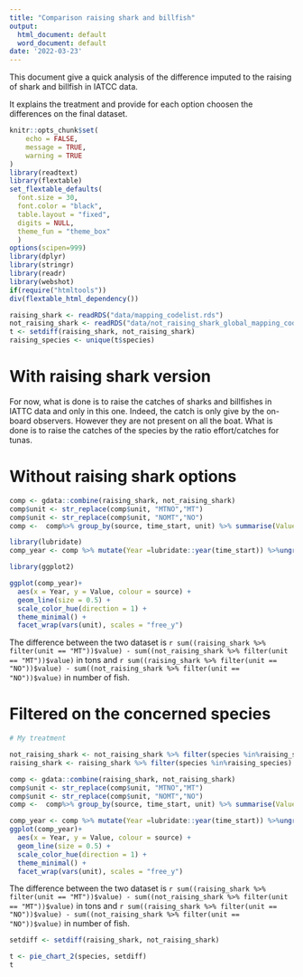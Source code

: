 ```yaml
---
title: "Comparison raising shark and billfish"
output:
  html_document: default
  word_document: default
date: '2022-03-23'
---
```


This document give a quick analysis of the difference imputed to the raising of shark and billfish in IATCC data.

It explains the treatment and provide for each option choosen the differences on the final dataset.

```r
knitr::opts_chunk$set(
	echo = FALSE,
	message = TRUE,
	warning = TRUE
)
library(readtext)
library(flextable)
set_flextable_defaults(
  font.size = 30,
  font.color = "black",
  table.layout = "fixed",
  digits = NULL,
  theme_fun = "theme_box"
  )
options(scipen=999)
library(dplyr)
library(stringr)
library(readr)
library(webshot)
if(require("htmltools"))
div(flextable_html_dependency())
```

```r
raising_shark <- readRDS("data/mapping_codelist.rds")
not_raising_shark <- readRDS("data/not_raising_shark_global_mapping_codelist.rds")
t <- setdiff(raising_shark, not_raising_shark)
raising_species <- unique(t$species)
```

# With raising shark version

For now, what is done is to raise the catches of sharks and billfishes in IATTC data and only in this one. Indeed, the catch is only give by the on-board observers. However they are not present on all the boat. What is done is to raise the catches of the species by the ratio effort/catches for tunas. 

# Without raising shark options

```r
comp <- gdata::combine(raising_shark, not_raising_shark)
comp$unit <- str_replace(comp$unit, "MTNO","MT")
comp$unit <- str_replace(comp$unit, "NOMT","NO")
comp <-  comp%>% group_by(source, time_start, unit) %>% summarise(Value = sum(value)) %>% mutate(time_start = as.Date(time_start)) 
```


```r
library(lubridate)
comp_year <- comp %>% mutate(Year =lubridate::year(time_start)) %>%ungroup() %>%  group_by(Year, unit, source) %>% summarise(Value = sum(Value))
```
```r
library(ggplot2)

ggplot(comp_year)+
  aes(x = Year, y = Value, colour = source) +
  geom_line(size = 0.5) +
  scale_color_hue(direction = 1) +
  theme_minimal() +
  facet_wrap(vars(unit), scales = "free_y")
```



The difference between the two dataset is `r sum((raising_shark %>% filter(unit == "MT"))$value) - sum((not_raising_shark %>% filter(unit == "MT"))$value)` in tons and `r sum((raising_shark %>% filter(unit == "NO"))$value) - sum((not_raising_shark %>% filter(unit == "NO"))$value)` in number of fish.

# Filtered on the concerned species

```r
# My treatment

not_raising_shark <- not_raising_shark %>% filter(species %in%raising_species)
raising_shark <- raising_shark %>% filter(species %in%raising_species)

```


```r
comp <- gdata::combine(raising_shark, not_raising_shark)
comp$unit <- str_replace(comp$unit, "MTNO","MT")
comp$unit <- str_replace(comp$unit, "NOMT","NO")
comp <-  comp%>% group_by(source, time_start, unit) %>% summarise(Value = sum(value)) %>% mutate(time_start = as.Date(time_start))
```

```r

comp_year <- comp %>% mutate(Year =lubridate::year(time_start)) %>%ungroup() %>%  group_by(Year, unit, source) %>% summarise(Value = sum(Value))
ggplot(comp_year)+
  aes(x = Year, y = Value, colour = source) +
  geom_line(size = 0.5) +
  scale_color_hue(direction = 1) +
  theme_minimal() +
  facet_wrap(vars(unit), scales = "free_y")
```

The difference between the two dataset is `r sum((raising_shark %>% filter(unit == "MT"))$value) - sum((not_raising_shark %>% filter(unit == "MT"))$value)` in tons and `r sum((raising_shark %>% filter(unit == "NO"))$value) - sum((not_raising_shark %>% filter(unit == "NO"))$value)` in number of fish.

```r
setdiff <- setdiff(raising_shark, not_raising_shark)
```


```r
t <- pie_chart_2(species, setdiff)
t
```

